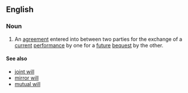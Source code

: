 ==English==
===Noun===
{{wikipedia}}
{{en-noun|sg=[[will]] [[contract]]}}
# {{legal}} An [[agreement]] entered into between two parties for the exchange of a [[current]] [[performance]] by one for a [[future]] [[bequest]] by the other.

====See also====
*[[joint will]]
*[[mirror will]]
*[[mutual will]]